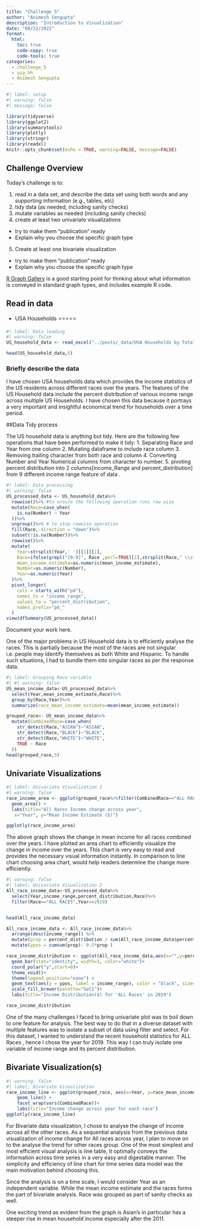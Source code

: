```yaml
---
title: "Challenge 5"
author: "Animesh Sengupta"
description: "Introduction to Visualization"
date: "08/22/2022"
format:
  html:
    toc: true
    code-copy: true
    code-tools: true
categories:
  - challenge_5
  - usa_hh
  - Animesh Sengupta
---
```


```r
#| label: setup
#| warning: false
#| message: false

library(tidyverse)
library(ggplot2)
library(summarytools)
library(plotly)
library(stringr)
library(readxl)
knitr::opts_chunk$set(echo = TRUE, warning=FALSE, message=FALSE)
```

## Challenge Overview

Today's challenge is to:

1)  read in a data set, and describe the data set using both words and any supporting information (e.g., tables, etc)
2)  tidy data (as needed, including sanity checks)
3)  mutate variables as needed (including sanity checks)
4)  create at least two univariate visualizations
   - try to make them "publication" ready
   - Explain why you choose the specific graph type
5)  Create at least one bivariate visualization
   - try to make them "publication" ready
   - Explain why you choose the specific graph type

[R Graph Gallery](https://r-graph-gallery.com/) is a good starting point for thinking about what information is conveyed in standard graph types, and includes example R code.

## Read in data
-   USA Households ⭐⭐⭐⭐⭐

```r
#! label: Data loading
#| warning: false
US_household_data <- read_excel("../posts/_data/USA Households by Total Money Income, Race, and Hispanic Origin of Householder 1967 to 2019.xlsx",skip = 5, n_max = 353, col_names = c( "Year", "Number","Total","pd_<15000","pd_15000-24999","pd_25000-34999","pd_35000-49999","pd_50000-74999","pd_75000-99999","pd_100000-149999","pd_150000-199999","pd_>200000","median_income_estimate","median_income_moe","mean_income_estimate","mean_income_moe"))

head(US_household_data,5)
```

### Briefly describe the data
I have chosen USA households data which provides the income statistics of the US residents across different races over the years. The features of the US Household data include the percent distribution of various income range across multiple US Households. I have chosen this data because it portrays a very important and insightful economical trend for households over a time period.

##Data Tidy process

The US household data is anything but tidy. Here are the following few operations that have been performed to make it tidy:
1. Separating Race and Year from one column
2. Mutating dataframe to include race column
3. Removing trailing character from both race and column
4. Converting Number and Year Numerical columns from character to number.
5. pivoting percent distribution into 2 columns[income_Range and percent_distribution] from 9 different income range feature of data .

```r
#! label: Data processing
#| warning: false
US_processed_data <- US_household_data%>%
  rowwise()%>% #to ensure the following operation runs row wise
  mutate(Race=case_when(
    is.na(Number) ~ Year
  ))%>%
  ungroup()%>% # to stop rowwise operation
  fill(Race,.direction = "down")%>%
  subset(!is.na(Number))%>%
  rowwise()%>%
  mutate(
    Year=strsplit(Year,' ')[[1]][1],
    Race=ifelse(grepl("[0-9]", Race ,perl=TRUE)[1],strsplit(Race," \\s*(?=[^ ]+$)",perl=TRUE)[[1]][1],Race),
    mean_income_estimate=as.numeric(mean_income_estimate),
    Number=as.numeric(Number),
    Year=as.numeric(Year)
  )%>%
  pivot_longer(
    cols = starts_with("pd"),
    names_to = "income_range",
    values_to = "percent_distribution",
    names_prefix="pd_"
  )
view(dfSummary(US_processed_data))

```

Document your work here.

One of the major problems in US Household data is to efficiently analyse the races. This is partially because the most of the races are not singular i.e. people may identify themselves as both White and Hispanic. To handle such situations, I had to bundle them into singular races as per the response data.

```r
#| label: Grouping Race variable
#| #| warning: false
US_mean_income_data<-US_processed_data%>%
  select(Year,mean_income_estimate,Race)%>%
  group_by(Race,Year)%>%
  summarize(race_mean_income_estimate=mean(mean_income_estimate))

grouped_race<- US_mean_income_data%>%
  mutate(CombinedRace=case_when(
    str_detect(Race,"ASIAN")~"ASIAN",
    str_detect(Race,"BLACK")~"BLACK",
    str_detect(Race,"WHITE")~"WHITE",
    TRUE ~ Race
  ))
head(grouped_race,5)

```

## Univariate Visualizations
```r
#| label: Univariate Visualization 1
#| warning: false
race_income_area <- ggplot(grouped_race%>%filter(CombinedRace=="ALL RACES"),aes(x=Year,y=race_mean_income_estimate,alpha=0.4,fill=Race)) +
  geom_area() +
  labs(title="All Races Income change across year", 
   x="Year", y="Mean Income Estimate ($)")

ggplotly(race_income_area)
```
The above graph shows the change in mean income for all races combined over the years. I have plotted an area chart to efficiently visualize the change in income over the years. This chart is very easy to read and provides the necessary visual information instantly. In comparison to line chart choosing area chart, would help readers determine the change more efficiently.

```r
#| warning: false
#| label: Univariate Visualization 2
All_race_income_data<-US_processed_data%>%
  select(Year,income_range,percent_distribution,Race)%>%
  filter(Race=="ALL RACES",Year==2019)


head(All_race_income_data)

All_race_income_data <- All_race_income_data%>% 
  arrange(desc(income_range)) %>%
  mutate(prop = percent_distribution / sum(All_race_income_data$percent_distribution) *100) %>%
  mutate(ypos = cumsum(prop)- 0.5*prop )

race_income_distribution <- ggplot(All_race_income_data,aes(x="",y=percent_distribution,fill=income_range)) +
  geom_bar(stat="identity", width=1, color="white")+
  coord_polar("y",start=0)+
  theme_void()+
  theme(legend.position="none") +
  geom_text(aes(y = ypos, label = income_range), color = "black", size=2) +
  scale_fill_brewer(palette="Set1")+
  labs(title="Income Distribution($) for 'ALL Races' in 2019")

race_income_distribution
```
One of the many challenges I faced to bring univariate plot was to boil down to one feature for analysis. The best way to do that in a diverse dataset with multiple features was to isolate a subset of data using filter and select. For this dataset, I wanted to understand the recent household statistics for ALL Races , hence I chose the year for 2019. This way I can truly isolate one variable of income range and its percent distribution. 

## Bivariate Visualization(s)
```r
#| warning: false
#| label: Bivariate Visualization
race_income_line <- ggplot(grouped_race, aes(x=Year, y=race_mean_income_estimate, color=CombinedRace)) +
    geom_line() +
    facet_wrap(vars(CombinedRace))+
    labs(title="Income change across year for each race")
ggplotly(race_income_line)
```

For Bivariate data visualization, I chose to analyse the change of income across all the other races. As a sequential analysis from the previous data visualization of income change for All races across year, I plan to move on to the analyse the trend for other races group. One of the most simplest and most efficient visual analysis is line table, It optimally conveys the information across time series in a very easy and digestable manner. The simplicity and efficiency of line chart for time series data model was the main motivation behind choosing this.

Since the analysis is on a time scale, I would consider Year as an independent variable. While the mean income estimate and the races forms the part of bivariate analysis. Race was grouped as part of sanity checks as well. 

One exciting trend as evident from the graph is Asian's in particular has a steeper rise in mean household income especially after the 2011.